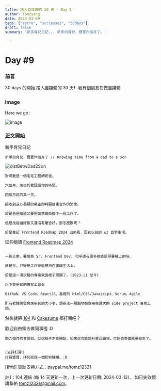 ```yaml
---
title: 踏入自媒體的 30 天 - Day 9
author: Tomzyang
date: 2024-03-09
tags: ["astro", "successes", "30days"]
draft: false
summary: '新手育兒日記... 新手的育兒，寶寶六個月了。'

---
```

# Day #9

### 前言
30 days 的開始
踏入自媒體的 30 天❗️- 我有個朋友在做自媒體

### Image
Here we go :


![image](/static/images/hereWeGo.jpg)

### 正文開始

新手育兒日記

```
新手的育兒，寶寶六個月了 // Knowing time from a dad to a son
```

![distBetwDad2Son](/static/images/Day9//mySon6month.jpg)

```
對啊我是一個宅宅工程師奶爸，

六個月，來自於我認識你的時間。

四個月前的某一天。

接收到遠方長期的案主即將要結束合作的消息。

於是爸爸知道又要開始準備銜接下一份工作了。

但是技能組好像又還沒有磨合好，那怎麼辦呢？
```

```
於是拿起 Frontend Roadmap 2024 出來看，回到以前的 w3 自學生活。
```
延伸閱讀
[Frontend Roadmap 2024](https://github.com/CIS-Team/Front-End-Roadmap-2024)
```

一路走來，要成為 Sr. Frontend Dev. 似乎還有很多技能是需要補上的呀。

於是乎，只好把工作技能應用在求職生活上。

於是這一項求職的專案就這樣子展開了。(2023-11 至今)

以下會用到的專案工具有

Github、VS Code、ReactJS、基礎的 Html/CSS/Javascipt、Scrum、Agile

所有軟體開發會應用到的大小事，想辦法一股腦地都應用在這次的 side project 專案上頭。
```

然後就把 [104](https://pda.104.com.tw/profile/share/5ehgch8f6IjeoE2dKt2PCTDkeExdmMnh) 和 [Cakesume](https://www.cakeresume.com/s--jG1RUh5q89MsRD4McRttRg--/jyhwoei-yang) 都打開吧？

歡迎自由領去做同事喔 :D
```
而六個月的育嬰假，就這樣子才剛開始，如果這次能順利重回職場，可能也準備就要結束了。


🔻支持打賞🔻
打賞寶寶，拜託給我一個奶粉罐罐。:D
```

[新增] 贊助支持方式：paypal.me/tomz12321

註1：104 連結 (每 14 天更新一次，上一次更新日期: 2024-03-12)，
如已失效煩請聯絡 tomz12321@gmail.com。
